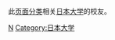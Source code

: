 {{Catnav|頁面分類|人类社会|人物|校友|大學校友|日本的大学校友}}
{{Catnav|頁面分類|人物|校友|大學校友|日本的大学校友}}

此[[Wikipedia:页面分类|页面分类]]相关[[日本大学|日本大学]]的校友。

[[Category:日本的大学校友|N]]
[[Category:日本大学|Category:日本大学]]